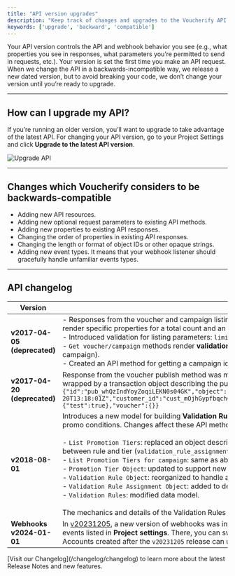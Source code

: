 ```yaml
---
title: "API version upgrades"
description: "Keep track of changes and upgrades to the Voucherify API."
keywords: ['upgrade', 'backward', 'compatible']
---
```


Your API version controls the API and webhook behavior you see (e.g., what properties you see in responses, what parameters you’re permitted to send in requests, etc.). Your version is set the first time you make an API request. When we change the API in a backwards-incompatible way, we release a new dated version, but to avoid breaking your code, we don’t change your version until you’re ready to upgrade.

***

## How can I upgrade my API?

If you’re running an older version, you’ll want to upgrade to take advantage of the latest API. For changing your API version, go to your Project Settings and click **Upgrade to the latest API version**.

![Upgrade API](/images/docs/d5b3ce2-upgrade-API.png "Upgrade API")

***

## Changes which Voucherify considers to be backwards-compatible

* Adding new API resources.
* Adding new optional request parameters to existing API methods.
* Adding new properties to existing API responses.
* Changing the order of properties in existing API responses.
* Changing the length or format of object IDs or other opaque strings.
* Adding new event types. It means that your webhook listener should gracefully handle unfamiliar events types.

***

## API changelog

| Version                        | Description |
| ------------------------------ | ----------- |
| **v2017-04-05 (deprecated)**   | - Responses from the voucher and campaign listing methods were moved to the new object structure. Methods now render specific properties for a total count and an array of objects.<br/>- Introduced validation for listing parameters: `limit` and `page`. A limit can range between 1 and 100 items.<br/>- `Get voucher/campaign` methods render **validation rules** related to the voucher object (can be inherited from a campaign).<br/>- Created an API method for getting a campaign identified by name. |
| **v2017-04-20 (deprecated)**   | Response from the voucher publish method was moved to the new object structure. Returned voucher details are wrapped by a transaction object describing the publication event: `{"id":"pub_whQzIndYoyZoqiLEKN0s04GK","object":"publication","created_at":"2017-04-20T13:18:01Z","customer_id":"cust_mOjhGypfbqch0v3DpAA9LDXj","tracking_id":"janusz","channel":"API","metadata":{"test":true},"voucher":{}}` |
| **v2018-08-01**                | Introduces a new model for building **Validation Rules**. The extended mechanism provides advanced configuration for promo conditions. Changes affect these API methods:<br/><br/>- `List Promotion Tiers`: replaced an object describing conditions by a list of records describing an association between rule and tier (`validation_rule_assignments`).<br/>- `List Promotion Tiers for campaign`: same as above.<br/>- `Promotion Tier Object`: updated to support new structure.<br/>- `Validation Rule Object`: reorganized to handle advanced rules.<br/>- `Validation Rule Assignment Object`: added to describe relation between rules and linked promotions.<br/>- `Validation Rules`: modified data model.<br/><br/>The mechanics and details of the Validation Rules builder are described in the Help Center. |
| **Webhooks v2024-01-01**       | In [v20231205](https://support.voucherify.io/article/23-whats-new-in-voucherify#v20231205), a new version of webhooks was introduced. These webhooks are available for distribution and the events listed in **Project settings**. There, you can switch from the old `v2018-01-01` webhook version to the new one. Accounts created after the `v20231205` release can use **only the new version**. |

<Note>
  [Visit our Changelog](/changelog/changelog) to learn more about the latest Release Notes and new features.
</Note>